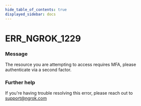 ```yaml
---
hide_table_of_contents: true
displayed_sidebar: docs
---
```



# ERR_NGROK_1229

### Message
The resource you are attempting to access requires MFA, please authenticate via a second factor.

<ErrorDetails error='err_ngrok_1229' />


### Further help
If you're having trouble resolving this error, please reach out to [support@ngrok.com](mailto:support@ngrok.com?subject=Help%20with%20ERR_NGROK_1229)

